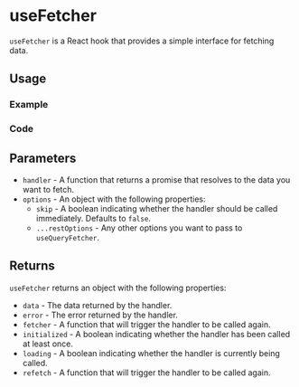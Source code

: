 

<Meta of={allStories} />

# useFetcher

`useFetcher` is a React hook that provides a simple interface for fetching data.

## Usage

### Example

<Canvas of={allStories.Usage} />

### Code

<Source of={allStories.Usage} />

## Parameters

- `handler` - A function that returns a promise that resolves to the data you want to fetch.
- `options` - An object with the following properties:
  - `skip` - A boolean indicating whether the handler should be called immediately. Defaults to `false`.
  - `...restOptions` - Any other options you want to pass to `useQueryFetcher`.

## Returns

`useFetcher` returns an object with the following properties:

- `data` - The data returned by the handler.
- `error` - The error returned by the handler.
- `fetcher` - A function that will trigger the handler to be called again.
- `initialized` - A boolean indicating whether the handler has been called at least once.
- `loading` - A boolean indicating whether the handler is currently being called.
- `refetch` - A function that will trigger the handler to be called again.
